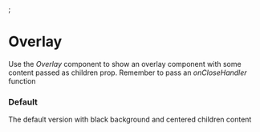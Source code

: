 
<Meta of={OverlayStories} />;

# Overlay

Use the _Overlay_ component to show an overlay component with some content passed as children prop. Remember to pass an
_onCloseHandler_ function

### Default

The default version with black background and centered children content

<Canvas of={OverlayStories.Default} />

<Controls />
